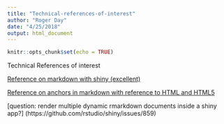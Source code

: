 ```yaml
---
title: "Technical-references-of-interest"
author: "Roger Day"
date: "4/25/2018"
output: html_document
---
```


```r
knitr::opts_chunk$set(echo = TRUE)
```

Technical References of interest


[Reference on markdown with shiny (excellent)](https://beta.rstudioconnect.com/content/2671/Combining-Shiny-R-Markdown.html)

[Reference on anchors in markdown with reference to HTML and HTML5](https://stackoverflow.com/questions/5319754/cross-reference-named-anchor-in-markdown#7335259)

[question: render multiple dynamic rmarkdown documents inside a shiny app?]
(https://github.com/rstudio/shiny/issues/859)


